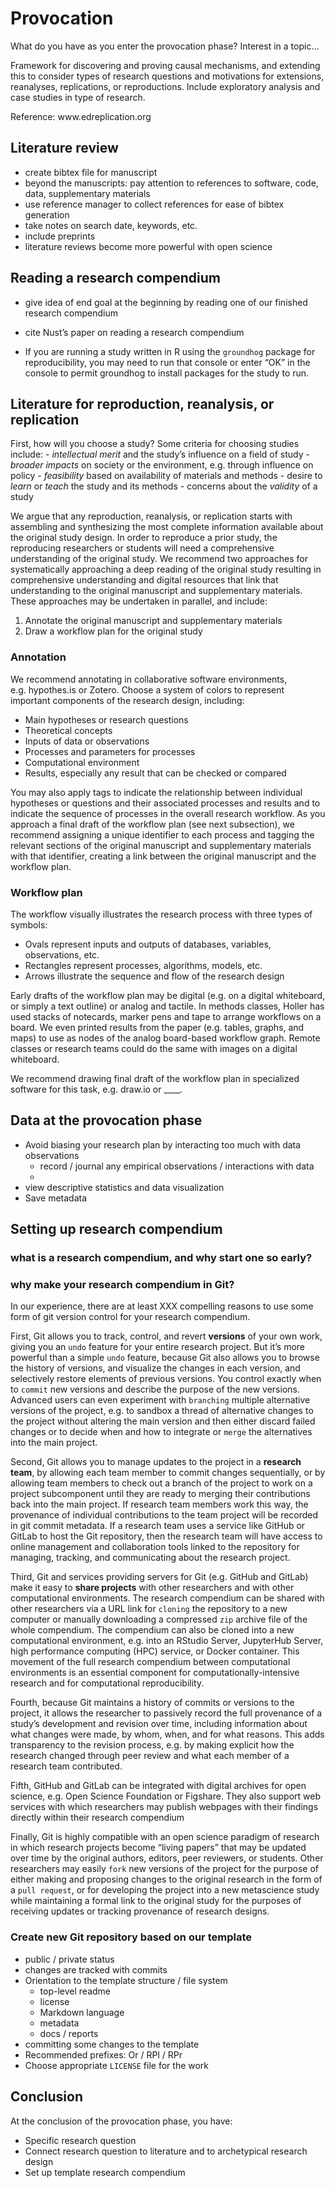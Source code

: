 # Provocation

What do you have as you enter the provocation phase? Interest in a topic...

Framework for discovering and proving causal mechanisms, and extending this to consider types of research questions and motivations for extensions, reanalyses, replications, or reproductions.
Include exploratory analysis and case studies in type of research.

Reference: www.edreplication.org

## Literature review

- create bibtex file for manuscript
- beyond the manuscripts: pay attention to references to software, code, data, supplementary materials
- use reference manager to collect references for ease of bibtex generation
- take notes on search date, keywords, etc.
- include preprints
- literature reviews become more powerful with open science

## Reading a research compendium

- give idea of end goal at the beginning by reading one of our finished research compendium
- cite Nust's paper on reading a research compendium

- If you are running a study written in R using the `groundhog` package for reproducibility, you may need to run that console or enter "OK" in the console to permit groundhog to install packages for the study to run.

## Literature for reproduction, reanalysis, or replication

First, how will you choose a study?
Some criteria for choosing studies include:
- *intellectual merit* and the study's influence on a field of study
- *broader impacts* on society or the environment, e.g. through influence on policy
- *feasibility* based on availability of materials and methods
- desire to *learn* or *teach* the study and its methods
- concerns about the *validity* of a study

We argue that any reproduction, reanalysis, or replication starts with assembling and synthesizing the most complete information available about the original study design.
In order to reproduce a prior study, the reproducing researchers or students will need a comprehensive understanding of the original study.
We recommend two approaches for systematically approaching a deep reading of the original study resulting in comprehensive understanding and digital resources that link that understanding to the original manuscript and supplementary materials.
These approaches may be undertaken in parallel, and include:

1. Annotate the original manuscript and supplementary materials
2. Draw a workflow plan for the original study

### Annotation

We recommend annotating in collaborative software environments, e.g. hypothes.is or Zotero.
Choose a system of colors to represent important components of the research design, including:

- Main hypotheses or research questions
- Theoretical concepts
- Inputs of data or observations
- Processes and parameters for processes
- Computational environment
- Results, especially any result that can be checked or compared

You may also apply tags to indicate the relationship between individual hypotheses or questions and their associated processes and results and to indicate the sequence of processes in the overall research workflow.
As you approach a final draft of the workflow plan (see next subsection), we recommend assigning a unique identifier to each process and tagging the relevant sections of the original manuscript and supplementary materials with that identifier, creating a link between the original manuscript and the workflow plan.

### Workflow plan

The workflow visually illustrates the research process with three types of symbols:

- Ovals represent inputs and outputs of databases, variables, observations, etc.
- Rectangles represent processes, algorithms, models, etc.
- Arrows illustrate the sequence and flow of the research design

Early drafts of the workflow plan may be digital (e.g. on a digital whiteboard, or simply a text outline) or analog and tactile.
In methods classes, Holler has used stacks of notecards, marker pens and tape to arrange workflows on a board.
We even printed results from the paper (e.g. tables, graphs, and maps) to use as nodes of the analog board-based workflow graph.
Remote classes or research teams could do the same with images on a digital whiteboard.

We recommend drawing final draft of the workflow plan in specialized software for this task, e.g. draw.io or ____.

## Data at the provocation phase

- Avoid biasing your research plan by interacting too much with data observations
  - record / journal any empirical observations / interactions with data
  -
- view descriptive statistics and data visualization
- Save metadata

## Setting up research compendium

### what is a research compendium, and why start one so early?



### why make your research compendium in Git?

In our experience, there are at least XXX compelling reasons to use some form of git version control for your research compendium.

First, Git allows you to track, control, and revert **versions** of your own work, giving you an `undo` feature for your entire research project.
But it's more powerful than a simple `undo` feature, because Git also allows you to browse the history of versions, and visualize the changes in each version, and selectively restore elements of previous versions.
You control exactly when to `commit` new versions and describe the purpose of the new versions.
Advanced users can even experiment with `branching` multiple alternative versions of the project, e.g. to sandbox a thread of alternative changes to the project without altering the main version and then either discard failed changes or to decide when and how to integrate or `merge` the alternatives into the main project.

Second, Git allows you to manage updates to the project in a **research team**, by allowing each team member to commit changes sequentially, or by allowing team members to check out a branch of the project to work on a project subcomponent until they are ready to merging their contributions back into the main project.
If research team members work this way, the provenance of individual contributions to the team project will be recorded in git commit metadata.
If a research team uses a service like GitHub or GitLab to host the Git repository, then the research team will have access to online management and collaboration tools linked to the repository for managing, tracking, and communicating about the research project.

Third, Git and services providing servers for Git (e.g. GitHub and GitLab) make it easy to **share projects** with other researchers and with other computational environments.
The research compendium can be shared with other researchers via a URL link for `cloning` the repository to a new computer or manually downloading a compressed `zip` archive file of the whole compendium.
The compendium can also be cloned into a new computational environment, e.g. into an RStudio Server, JupyterHub Server, high performance computing (HPC) service, or Docker container.
This movement of the full research compendium between computational environments is an essential component for computationally-intensive research and for computational reproducibility.

Fourth, because Git maintains a history of commits or versions to the project, it allows the researcher to passively record the full provenance of a study's development and revision over time, including information about what changes were made, by whom, when, and for what reasons.
This adds transparency to the revision process, e.g. by making explicit how the research changed through peer review and what each member of a research team contributed.

Fifth, GitHub and GitLab can be integrated with digital archives for open science, e.g. Open Science Foundation or Figshare.
They also support web services with which researchers may publish webpages with their findings directly within their research compendium

Finally, Git is highly compatible with an open science paradigm of research in which research projects become "living papers" that may be updated over time by the original authors, editors, peer reviewers, or students.
Other researchers may easily `fork` new versions of the project for the purpose of either making and proposing changes to the original research in the form of a `pull request`, or for developing the project into a new metascience study while maintaining a formal link to the original study for the purposes of receiving updates or tracking provenance of research designs.

### Create new Git repository based on our template
  - public / private status
  - changes are tracked with commits
- Orientation to the template structure / file system
  - top-level readme
  - license
  - Markdown language
  - metadata
  - docs / reports
- committing some changes to the template
- Recommended prefixes: Or / RPl / RPr
- Choose appropriate `LICENSE` file for the work

## Conclusion

At the conclusion of the provocation phase, you have:

- Specific research question
- Connect research question to literature and to archetypical research design
- Set up template research compendium
